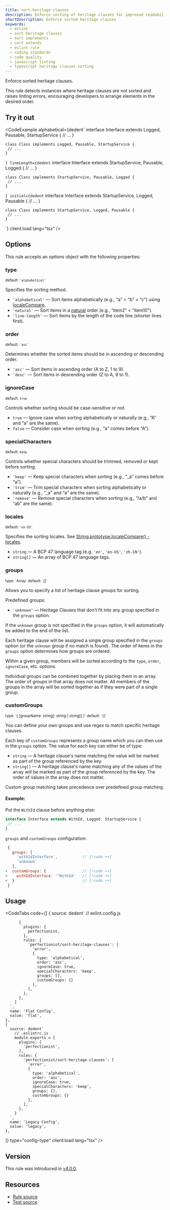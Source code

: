 ```yaml
---
title: sort-heritage-clauses
description: Enforce sorting of heritage clauses for improved readability and maintainability. Use this ESLint rule to keep your heritage clauses well-organized
shortDescription: Enforce sorted heritage clauses
keywords:
  - eslint
  - sort heritage clauses
  - sort implements
  - sort extends
  - eslint rule
  - coding standards
  - code quality
  - javascript linting
  - typescript heritage clauses sorting
---
```



Enforce sorted heritage clauses.

This rule detects instances where heritage clauses are not sorted and raises linting errors, encouraging developers to arrange elements in the desired order.

## Try it out

<CodeExample
  alphabetical={dedent`
    interface Interface extends Logged, Pausable, StartupService {
     // ...
    }

    class Class implements Logged, Pausable, StartupService {
     // ...
    }
  `}
  lineLength={dedent`
    interface Interface extends StartupService, Pausable, Logged {
     // ...
    }

    class Class implements StartupService, Pausable, Logged {
     // ...
    }
  `}
  initial={dedent`
    interface Interface extends StartupService, Logged, Pausable {
     // ...
    }

    class Class implements StartupService, Logged, Pausable {
     // ...
    }
  `}
  client:load
  lang="tsx"
/>

## Options

This rule accepts an options object with the following properties:

### type

<sub>default: `'alphabetical'`</sub>

Specifies the sorting method.

- `'alphabetical'` — Sort items alphabetically (e.g., “a” < “b” < “c”) using [localeCompare](https://developer.mozilla.org/en-US/docs/Web/JavaScript/Reference/Global_Objects/String/localeCompare).
- `'natural'` — Sort items in a [natural](https://github.com/yobacca/natural-orderby) order (e.g., “item2” < “item10”).
- `'line-length'` — Sort items by the length of the code line (shorter lines first).

### order

<sub>default: `'asc'`</sub>

Determines whether the sorted items should be in ascending or descending order.

- `'asc'` — Sort items in ascending order (A to Z, 1 to 9).
- `'desc'` — Sort items in descending order (Z to A, 9 to 1).

### ignoreCase

<sub>default: `true`</sub>

Controls whether sorting should be case-sensitive or not.

- `true` — Ignore case when sorting alphabetically or naturally (e.g., “A” and “a” are the same).
- `false` — Consider case when sorting (e.g., “a” comes before “A”).

### specialCharacters

<sub>default: `keep`</sub>

Controls whether special characters should be trimmed, removed or kept before sorting.

- `'keep'` — Keep special characters when sorting (e.g., “_a” comes before “a”).
- `'trim'` — Trim special characters when sorting alphabetically or naturally (e.g., “_a” and “a” are the same).
- `'remove'` — Remove special characters when sorting (e.g., “/a/b” and “ab” are the same).

### locales

<sub>default: `'en-US'`</sub>

Specifies the sorting locales. See [String.prototype.localeCompare() - locales](https://developer.mozilla.org/en-US/docs/Web/JavaScript/Reference/Global_Objects/String/localeCompare#locales).

- `string` — A BCP 47 language tag (e.g. `'en'`, `'en-US'`, `'zh-CN'`).
- `string[]` — An array of BCP 47 language tags.

### groups

<sub>
  type: `Array<string | string[]>`
</sub>
<sub>default: `[]`</sub>

Allows you to specify a list of heritage clause groups for sorting.

Predefined groups:

- `'unknown'` — Heritage Clauses that don’t fit into any group specified in the `groups` option.

If the `unknown` group is not specified in the `groups` option, it will automatically be added to the end of the list.

Each heritage clause will be assigned a single group specified in the `groups` option (or the `unknown` group if no match is found).
The order of items in the `groups` option determines how groups are ordered.

Within a given group, members will be sorted according to the `type`, `order`, `ignoreCase`, etc. options.

Individual groups can be combined together by placing them in an array. The order of groups in that array does not matter.
All members of the groups in the array will be sorted together as if they were part of a single group.

### customGroups

<sub>
  type: `{ [groupName: string]: string | string[] }`
</sub>
<sub>default: `{}`</sub>

You can define your own groups and use regex to match specific heritage clauses.

Each key of `customGroups` represents a group name which you can then use in the `groups` option. The value for each key can either be of type:
- `string` — A heritage clause's name matching the value will be marked as part of the group referenced by the key.
- `string[]` — A heritage clause's name matching any of the values of the array will be marked as part of the group referenced by the key.
The order of values in the array does not matter.

Custom group matching takes precedence over predefined group matching.

#### Example:

Put the `WithId` clause before anything else:

```ts
interface Interface extends WithId, Logged, StartupService {
 // ...
}
```

`groups` and `customGroups` configuration:

```js
 {
   groups: [
     'withIdInterface',           // [!code ++]
     'unknown'
   ],
+  customGroups: {                // [!code ++]
+    withIdInterface: '^WithId'   // [!code ++]
+  }                              // [!code ++]
 }
```

## Usage

<CodeTabs
  code={[
    {
      source: dedent`
        // eslint.config.js

          {
            plugins: {
              perfectionist,
            },
            rules: {
              'perfectionist/sort-heritage-clauses': [
                'error',
                {
                  type: 'alphabetical',
                  order: 'asc',
                  ignoreCase: true,
                  specialCharacters: 'keep',
                  groups: [],
                  customGroups: {}
                },
              ],
            },
          },
        ]
      `,
      name: 'Flat Config',
      value: 'flat',
    },
    {
      source: dedent`
        // .eslintrc.js
        module.exports = {
          plugins: [
            'perfectionist',
          ],
          rules: {
            'perfectionist/sort-heritage-clauses': [
              'error',
              {
                type: 'alphabetical',
                order: 'asc',
                ignoreCase: true,
                specialCharacters: 'keep',
                groups: [],
                customGroups: {}
              },
            ],
          },
        }
      `,
      name: 'Legacy Config',
      value: 'legacy',
    },
  ]}
  type="config-type"
  client:load
  lang="tsx"
/>

## Version

This rule was introduced in [v4.0.0](https://github.com/azat-io/eslint-plugin-perfectionist/releases/tag/v4.0.0).

## Resources

- [Rule source](https://github.com/azat-io/eslint-plugin-perfectionist/blob/main/rules/sort-heritage-clauses.ts)
- [Test source](https://github.com/azat-io/eslint-plugin-perfectionist/blob/main/test/sort-heritage-clauses.test.ts)
